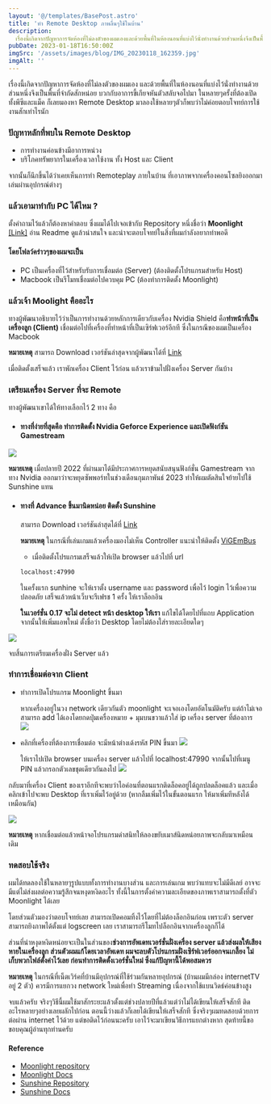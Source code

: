 ```yaml
---
layout: '@/templates/BasePost.astro'
title: 'ทำ Remote Desktop ภาพลื่นๆใช้ในบ้าน'
description:
  เรื่องนี้เกิดจากปัญหาการจัดห้องที่ไม่ลงตัวของผมเองและด้วยพื้นที่ในห้องนอนที่แบ่งไว้นั่งทำงานด้วยส่วนหนึ่งจึงเป็นพื้นที่จำกัดสักหน่อย
pubDate: 2023-01-18T16:50:00Z
imgSrc: '/assets/images/blog/IMG_20230118_162359.jpg'
imgAlt: ''
---
```


เรื่องนี้เกิดจากปัญหาการจัดห้องที่ไม่ลงตัวของผมเอง และด้วยพื้นที่ในห้องนอนที่แบ่งไว้นั่งทำงานด้วยส่วนหนึ่งจึงเป็นพื้นที่จำกัดสักหน่อย บวกกับอาการขี้เกียจหันตัวสลับจอไปมา
ในหลายๆครั้งที่ต้องเปิดทั้งพีซีและแม็ค ก็เลยมองหา Remote Desktop มาลองใช้หลายๆตัวก็พบว่าไม่ค่อยตอบโจทย์การใช้งานสักเท่าไรนัก

### ปัญหาหลักที่พบใน Remote Desktop

- การทำงานค่อนข้างมีอาการหน่วง
- บริโภคทรัพยากรในเครื่องเวลาใช้งาน ทั้ง Host และ Client

จากนั้นก็นึกขึ้นได้ว่าเคยเห็นการทำ Remoteplay ภายในบ้าน ที่เอาภาพจากเครื่องคอนโซลยิงออกมาเล่นผ่านอุปกรณ์ต่างๆ 

### แล้วเอามาทำกับ PC ได้ไหม ?

ตั้งคำถามไว้แล้วก็ต้องหาคำตอบ ซึ่งผมได้ไปเจอเข้ากับ Repository หนึ่งชื่อว่า **Moonlight** [[Link]](https://github.com/moonlight-stream/moonlight-qt)
อ่าน Readme ดูแล้วน่าสนใจ และน่าจะตอบโจทย์ในสิ่งที่ผมกำลังอยากทำพอดี

#### โดยโฟลว์คร่าวๆของผมจะเป็น

 - PC เป็นเครื่องที่ไว้สำหรับรับการเชื่อมต่อ (Server) (ต้องติดตั้งโปรแกรมสำหรับ Host)
 - Macbook เป็นรีโมทเชื่อมต่อไปควบคุม PC (ต้องทำการติดตั้ง Moonlight)

### แล้วเจ้า Moolight คืออะไร

ทางผู้พัฒนาอธิบายไว้ว่าเป็นการทำงานด้วยหลักการเดียวกับเครื่อง Nvidia Shield คือ**ทำหน้าที่เป็นเครื่องลูก (Client)** เชื่อมต่อไปที่เครื่องที่ทำหน้าที่เป็นเซิร์ฟเวอร์อีกที
 ซึ่งในกรณีของผมเป็นเครื่อง Macbook

**หมายเหตุ** สามารถ Download เวอร์ชันล่าสุดจากผู้พัฒนาได้ที่ [Link](https://github.com/moonlight-stream/moonlight-qt/releases)

เมื่อติดตั้งเสร็จแล้ว เราพักเครื่อง Client ไว้ก่อน แล้วเราข้ามไปฝั่งเครื่อง Server กันบ้าง

### เตรียมเครื่อง Server ที่จะ Remote

ทางผู้พัฒนาเขาได้ให้ทางเลือกไว้ 2 ทาง คือ

- #### ทางที่ง่ายที่สุดคือ ทำการติดตั้ง Nvidia Geforce Experience และเปิดฟังก์ชัน Gamestream

![](https://github.com/moonlight-stream/moonlight-docs/wiki/images/gfe-gamestream-enable-small.png)

  **หมายเหตุ** เมื่อปลายปี 2022 ที่ผ่านมาได้มีประกาศการหยุดสนับสนุนฟังก์ชั่น Gamestream จากทาง Nvidia ออกมาว่าจะหยุดซัพพอร์ทในช่วงเดือนกุมภาพันธ์ 2023
 ทำให้ผมตัดสินใจย้ายไปใช้ Sunshine แทน

- #### ทางที่ Advance ขึ้นมานิดหน่อย ติดตั้ง Sunshine

  สามารถ Download เวอร์ชันล่าสุดได้ที่ [Link](https://github.com/LizardByte/Sunshine/releases)

  **หมายเหตุ** ในกรณีที่เล่นเกมแล้วเครื่องมองไม่เห็น Controller แนะนำให้ติดตั้ง [ViGEmBus](https://github.com/ViGEm/ViGEmBus/releases/latest)

  - เมื่อติดตั้งโปรแกรมเสร็จแล้วให้เปิด browser แล้วไปที่ url

  ```bash
  localhost:47990
  ```
  ในครั้งแรก sunhine จะให้เราตั้ง username และ password เพื่อไว้ login ไว้เพื่อความปลอดภัย เสร็จแล้วหน้าเว็บจะรีเฟรช 1 ครั้ง ให้เราล็อกอิน
  
  **ในเวอร์ชั่น 0.17 จะไม่ detect หน้า desktop ให้เรา** แก้ไขได้โดยไปที่แถบ Application จากนั้นให้เพิ่มแอพใหม่ ตั้งชื่อว่า Desktop โดยไม่ต้องใส่รายละเอียดใดๆ

![](/assets/images/blog/Screenshot_2566-01-18_sunshine_1.png)

จบสิ้นการเตรียมเครื่องฝั่ง Server แล้ว

### ทำการเชื่อมต่อจาก Client

- ทำการเปิดโปรแกรม Moonlight ขึ้นมา

  หากเครื่องอยู่ในวง network เดียวกันตัว moonlight จะเจอเองโดยอัตโนมัติครับ แต่ถ้าไม่เจอสามารถ add ได้เองโดยกดปุ่มเครื่องหมาย + มุมบนขวาแล้วใส่ ip เครื่อง server ที่ต้องการ
![](/assets/images/blog/Screenshot_2566-01-18_160856.png)

- คลิกที่เครื่องที่ต้องการเชื่อมต่อ
  จะมีหน้าต่างเด้งรหัส PIN ขึ้นมา
![](/assets/images/blog/Screensho_2566-01-18_161303.png)
  
  ให้เราไปเปิด browser บนเครื่อง server แล้วไปที่ localhost:47990 จากนั้นไปที่เมนู PIN แล้วกรอกตัวเลขชุดเดียวกันลงไป
![](/assets/images/blog/Screenshot_2566-01-18_161557.png)

กลับมาที่เครื่อง Client ของเราอีกทีจะพบว่าไอค่อนที่ตอนแรกติดล็อคอยู่ได้ถูกปลดล็อคแล้ว และเมื่อคลิกเข้าไปจะพบ Desktop ที่เราเพิ่มไว้อยู่ด้วย
 (หากลืมเพิ่มไว้ในขั้นตอนแรก ให้มาเพิ่มทีหลังได้เหมือนกัน)

![](/assets/images/blog/Screenshot_2566-01-18_62013.png)

**หมายเหตุ** หากเชื่อมต่อแล้วหน้าจอโปรแกรมดำสนิทให้ลองขยับเมาส์นิดหน่อยภาพจะกลับมาเหมือนเดิม

### ทดสอบใช้จริง

ผมได้ทดลองใช้ในหลายๆรูปแบบทั้งการทำงานบางส่วน และการเล่นเกม พบว่าแทบจะไม่มีดีเลย์ อาจจะมีแต่ไม่ส่งผลต่อความรู้สึกจนหงุดหงิดอะไร ทั้งนี้ในการตั้งค่าความละเอียดของภาพเราสามารถตั้งที่ตัว Moonlight ได้เลย

โดยส่วนตัวมองว่าตอบโจทย์เลย สามารถเปิดคอมทิ้งไว้โดยที่ไม่ต้องล็อกอินก่อน เพราะตัว server สามารถยิงภาพได้ตั้งแต่ logscreen เลย เราสามารถรีโมทไปล็อกอินจากเครื่องลูกก็ได้

ส่วนที่น่าหงุดหงิดหน่อยจะเป็นในส่วนของ**ช่วงการอัพเดทเวอร์ชั่นฝั่งเครื่อง server แล้วส่งผลให้เสียงหายในเครื่องลูก ส่วนตัวผมแก้โดยเวลาอัพเดท ผมจะลบตัวโปรแกรมฝั่งเซิร์ฟเวอร์ออกจนเกลี้ยง ไม่เก็บพวกไฟล์ตั้งค่าไว้เลย ก่อนทำการติดตั้งเวอร์ชั่นใหม่ ซึ่งแก้ปัญหานี้ได้พอสมควร**

**หมายเหตุ** ในกรณีที่เน็ตเวิร์คที่บ้านมีอุปกรณ์ที่ใช้ร่วมกันหลายอุปกรณ์ (บ้านผมมีกล่อง internetTV อยู่ 2 ตัว) ควรมีการแยกวง network ใหม่เพื่อทำ Streaming เนื่องจากใช้แบนวิดธ์ค่อนข้างสูง

จบแล้วครับ จริงๆวิธีนี้ผมใช้มาสักระยะแล้วตั้งแต่ช่วงปลายปีที่แล้วแต่ว่าไม่ได้เขียนให้เสร็จสักที ติดอะไรหลายๆอย่างเลยผลักไปก่อน ตอนนี้ว่างแล้วก็เลยได้เขียนให้เสร็จสักที ซึ่งจริงๆผมทดสอบด้วยการต่อผ่าน internet ไว้ด้วย แต่ขอติดไว้ก่อนนะครับ เอาไว้จะมาเขียนวิธีการแยกต่างหาก
สุดท้ายนี้ขอขอบคุณผู้อ่านทุกท่านครับ

#### Reference
- [Moonlight repository](https://github.com/moonlight-stream/moonlight-qt)
- [Moonlight Docs](https://github.com/moonlight-stream/moonlight-docs/wiki/Setup-Guide)
- [Sunshine Repository](https://github.com/LizardByte/Sunshine)
- [Sunshine Docs](https://docs.lizardbyte.dev/projects/sunshine/en/latest/troubleshooting/windows.html)